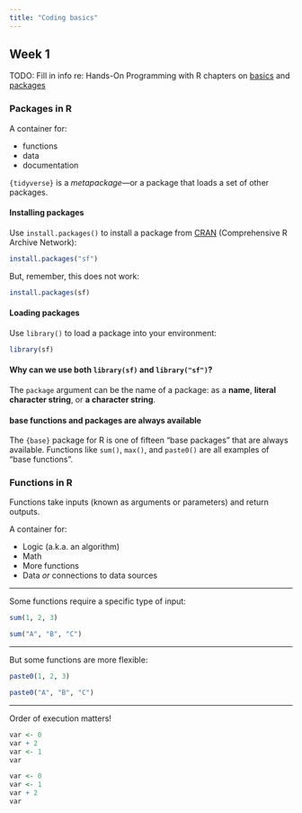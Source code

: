 ```yaml
---
title: "Coding basics"
---
```


## Week 1

::: notes
TODO: Fill in info re: Hands-On Programming with R chapters on [basics](https://rstudio-education.github.io/hopr/basics.html) and [packages](https://rstudio-education.github.io/hopr/packages.html)
:::

### Packages in R

A container for:

-   functions
-   data
-   documentation

`{tidyverse}` is a *metapackage*—or a package that loads a set of other packages.

#### Installing packages

Use `install.packages()` to install a package from [CRAN](https://cran.r-project.org/) (Comprehensive R Archive Network):

```r
install.packages("sf")
```

But, remember, this does not work:

```r
install.packages(sf)
```

#### Loading packages

Use `library()` to load a package into your environment:

```r
library(sf)
```

::: {.callout-note collapse="true"}
#### Why can we use both `library(sf)` and `library("sf")`?

The `package` argument can be the name of a package: as a **name**, **literal character string**, or **a character string**.
:::

#### base functions and packages are always available

The `{base}` package for R is one of fifteen "base packages" that are always available. Functions like `sum()`, `max()`, and `paste0()` are all examples of "base functions".

### Functions in R

Functions take inputs (known as arguments or parameters) and return outputs.

A container for:

-   Logic (a.k.a. an algorithm)
-   Math
-   More functions
-   Data *or* connections to data sources

------------------------------------------------------------------------

Some functions require a specific type of input:

```r
sum(1, 2, 3)

sum("A", "B", "C")
```

------------------------------------------------------------------------

But some functions are more flexible:

```r
paste0(1, 2, 3)

paste0("A", "B", "C")
```

------------------------------------------------------------------------

Order of execution matters!

```r
var <- 0
var + 2
var <- 1
var
```

```r
var <- 0
var <- 1
var + 2
var
```
